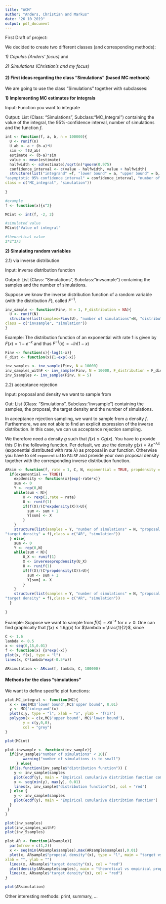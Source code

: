 ```yaml
---
title: "ACM"
author: "Anders, Christian and Markus"
date: "26 10 2019"
output: pdf_document
---
```

First Draft of project:

We decided to create two different classes (and corresponding methods):

_1) Copulas (Anders' focus)_ and

_2) Simulations (Christian's and my focus)_

#### 2) First ideas regarding the class "Simulations" (based MC methods)

We are going to use the class "Simulations" together with subclasses:


__1) Implementing MC estimates for integrals__

Input: Function you want to integrate

Output: List (Class: "Simulations", Subclass:"MC_Integral") containing the value of the integral, the 95%-confidence interval, number of simulations and the function $f$.

```r
int <- function(f, a, b, n = 100000){
  U <- runif(n)
  U_ab <- a + (b-a)*U
  sim <- f(U_ab)
  estimate <- (b-a)*sim
  value <- mean(estimate)
  halfwidth <- sd(estimate)/sqrt(n)*qnorm(0.975)
  confidence_interval <- c(value - halfwidth, value + halfwidth)
  structure(list("integrand" =f, "lower bound" = a, "upper bound" = b, "Value of integral" = value,
"asymptotic 95% confidence interval" = confidence_interval, "number of simulations" = n),
class = c("MC_integral", "simulation"))
  
} 

#example
f <- function(x){x^2}

MCint <- int(f, -2, 2)

#simulated value
MCint$'Value of integral'

#theoretical value
2*2^3/3
```

__2) Simulating random variables__
 
2.1) via inverse distribution

Input: inverse distribution function

Output: List (Class: "Simulations", Subclass:"invsample") containing the samples and the number of simulations.

Suppose we know the inverse distribution function of a random variable (with the distribution $F$), called $F^{-1}$.

```r
inv_sample <- function(Finv, N = 1, F_distribution = NA){
  U <- runif(N)
  structure(list(samples=Finv(U), "number of simulations"=N, "distribution function" = F_distribution),
class = c("invsample", "simulation"))
}
```

Example: 
The distribution function of an exponential with rate 1 is given by $F(x) = 1-e^{-x}$ and thus $F^{-1}(x) = -ln(1-x)$

```r
Finv <- function(x){-log(1-x)}
F_dist <- function(x){1-exp(-x)}

inv_samples <- inv_sample(Finv, N = 10000)
inv_samples_withF <- inv_sample(Finv, N = 10000, F_distribution = F_dist)
inv_5samples <- inv_sample(Finv, N = 5)
```

2.2) acceptance rejection

Input: proposal and density we want to sample from

Out: List (Class: "Simulations", Subclass:"invsample") containing the samples, the proposal, the target density and the number of simulations.

In acceptance rejection sampling, we want to sample from a density $f$. Furthermore, we are not able to find an explicit expression of the inverse distribution. In this case, we can us acceptance rejection sampling.

We therefore need a density $g$ such that $f(x) \leq Cg(x)$. You have to provide this $C$ in the following function. 
Per default, we use the density $g(x)=\lambda e^{-\lambda x}$ (exponential distributed with rate $\lambda$) as proposal in our function. Otherwise you have to set `exponential`to `FALSE` and provide your own proposal density together with the corresponding inverse distribution function.


```r
ARsim <- function(f, rate = 1, C, N, exponential = TRUE, propdensity = NA, inveresepropdensity = NA){
  if(exponential == TRUE){
    expdensity <- function(x){exp(-rate*x)}
    sum <- 0
    Y <- rep(0,N)
    while(sum < N){
        X <- rexp(1,rate = rate)
        U <- runif(1)
        if(f(X)/(C*expdensity(X))>U){
          sum <- sum + 1
          Y[sum] <- X
        }
    }
    structure(list(samples = Y, "number of simulations" = N, "proposal density" = expdensity, 
"target density" = f),class = c("AR", "simulation"))
  } else{
    sum <- 0
    Y <- rep(0,N)
    while(sum < N){
        U_X <- runif(1)
        X <- inveresepropdensity(U_X)
        U <- runif(1)
        if(f(X)/(C*propdensity(X))>U){
          sum <- sum + 1
          Y[sum] <- X
        }
    }
    structure(list(samples = Y, "number of simulations" = N, "proposal density" = propdensity,
"target density" = f),class = c("AR", "simulation"))
  }
  
}
```

Example: Suppose we want to sample from $f(x) = xe^{-x}$ for $x > 0$.
One can find graphically that $f(x) \leq 1.6g(x)$ for $\lambda = \frac{1}{2}$, since

```r
C <- 1.6
lambda <- 0.5
x <- seq(0,15,0.01)
f <- function(x) {x*exp(-x)}
plot(x, f(x), type = "l")
lines(x, C*lambda*exp(-0.5*x))
```


```r
ARsimulation <- ARsim(f, lambda, C, 100000)
```

#### Methods for the class "simulations"

We want to define specific plot functions:
```r
plot.MC_integral <- function(MC){
  x <- seq(MC$'lower bound',MC$'upper bound', 0.01)
  y <- MC$'integrand'(x)
  plot(x,y, type = "l", xlab = "x", ylab = "f(x)")
  polygon(x = c(x,MC$'upper bound', MC$'lower bound'),
        y = c(y,0,0),
        col = "grey")
}

plot(MCint)
```


```r
plot.invsample <- function(inv_sample){
  if(inv_sample$"number of simulations" < 10){
        warning("number of simulations is to small")
     } else{
  if(is.function(inv_sample$"distribution function")) {
    y <- inv_sample$samples
    plot(ecdf(y), main = "Empirical cumularive distribtion function compared to theoretical")
    x <- seq(min(y), max(y), 0.01)
    lines(x, inv_sample$"distribution function"(x), col = "red")
  } else {
    y <- inv_sample$samples
    plot(ecdf(y), main = "Empirical cumularive distribtion function")
  }
 }
}

plot(inv_samples)
plot(inv_samples_withF)
plot(inv_5samples)
```

```r
plot.AR <- function(ARsample){
  par(mfrow = c(1,2))
  x <- seq(min(ARsample$samples),max(ARsample$samples),0.01)
  plot(x, ARsample$"proposal density"(x), type = "l", main = "target vs. proposal", 
xlab = "", ylab = "")
  lines(x, ARsample$"target density"(x), col = "red")
  plot(density(ARsample$samples), main = "theoretical vs empirical proposal", xlab = "", ylab = "")
  lines(x, ARsample$"target density"(x), col = "red")
}

plot(ARsimulation)
```

Other interesting methods: print, summary, ...


